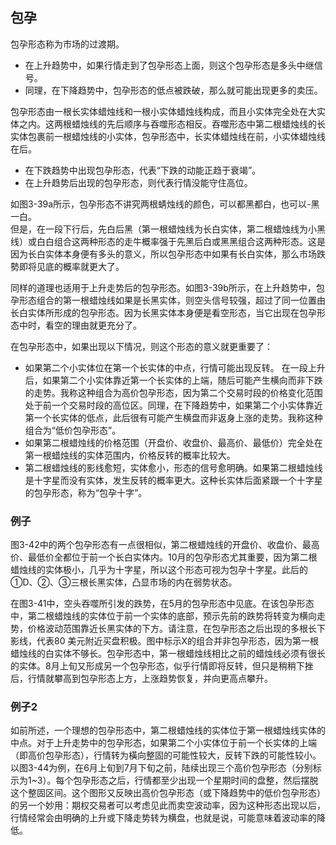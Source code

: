 
## 包孕
包孕形态称为市场的过渡期。
* 在上升趋势中，如果行情走到了包孕形态上面，则这个包孕形态是多头中继信号。
* 同理，在下降趋势中，包孕形态的低点被跌破，那么就可能出现更多的卖压。

包孕形态由一根长实体蜡烛线和一根小实体蜡烛线构成，而且小实体完全处在大实体之内。这两根蜡烛线的先后顺序与吞噬形态相反。吞噬形态中第二根蜡烛线的长实体包裹前一根蜡烛线的小实体，包孕形态中，长实体蜡烛线在前，小实体蜡烛线在后。<br/>
* 在下跌趋势中出现包孕形态，代表“下跌的动能正趋于衰竭”。
* 在上升趋势后出现的包孕形态，则代表行情没能守住高位。<br/>

如图3-39a所示，包孕形态不讲究两根蜻烛线的颜色，可以都黑都白，也可以-黑一白。<br/>
但是，在一段下行后，先白后黑（第一根蜡烛线为长白实体，第二根蜡烛线为小黑线）或白白组合这两种形态的走牛概率强于先黑后白或黑黑组合这两种形态。这是因为长白实体本身便有多头的意义，所以包孕形态中如果有长白实体，那么市场跌勢即将见底的概率就更大了。

同样的道理也适用于上升走势后的包孕形态。如图3-39b所示，在上升趋势中，包孕形态组合的第一根蜡烛线如果是长黑实体，则空头信号较强，超过了同一位置由长白实体所形成的包孕形态。因为长黑实体本身便是看空形态，当它出现在包孕形态中时，看空的理由就更充分了。
<ImageRender alt='test1' width='auto' height='auto' path='/蜡烛图新解/10-包孕.png' />

在包孕形态中，如果出现以下情况，则这个形态的意义就更重要了：
* 如果第二个小实体位在第一个长实体的中点，行情可能出现反转。
在一段上升后，如果第二个小实体靠近第一个长实体的上端，随后可能产生横向而非下跌的走势。我称这种组合为高价包孕形态，因为第二个交易时段的价格变化范围处于前一个交易时段的高位区。同理，在下降趋势中，如果第二个小实体靠近第一个长实体的低点，此后很有可能产生横盘而非返身上涨的走势。我称这种组合为“低价包孕形态”。
* 如果第二根蜡烛线的价格范围（开盘价、收盘价、最高价、最低价）完全处在第一根蜡烛线的实体范围内，价格反转的概率比较大。
* 第二根蜡烛线的影线愈短，实体愈小，形态的信号愈明确。如果第二根蜡烛线是十字星而没有实体，发生反转的概率更大。这种长实体后面紧跟一个十字星的包孕形态，称为“包孕十字”。

### 例子
图3-42中的两个包孕形态有一点很相似，第二根蜡烛线的开盘价、收盘价、最高价、最低价全都位于前一个长白实体内。10月的包孕形态尤其重要，因为第二根蜡烛线的实体极小，几乎为十字星，所以这个形态可视为包孕十字星。此后的①D、②、③三根长黑实体，凸显市场的内在弱势状态。
<ImageRender alt='test1' width='auto' height='auto' path='/蜡烛图新解/10-包孕3.png' />

在图3-41中，空头吞噬所引发的跌势，在5月的包孕形态中见底。在该包孕形态中，第二根蜡烛线的实体位于前一个实体的底部，预示先前的跌势将转变为横向走势，价格波动范围靠近长黑实体的下方。请注意，在包孕形态之后出现的多根长下影线，代表80 美元附近买盘积极。图中标示X的组合并非包孕形态，因为第一根蜡烛线的白实体不够长。包孕形态中，第一根蜡烛线相比之前的蜡烛线必须有很长的实体。8月上旬又形成另一个包孕形态，似乎行情即将反转，但只是稍稍下挫后，行情就攀高到包孕形态上方，上涨趋势恢复，并向更高点攀升。
<ImageRender alt='test1' width='auto' height='auto' path='/蜡烛图新解/10-包孕2.png' />

### 例子2
如前所述，一个理想的包孕形态中，第二根蜡烛线的实体位于第一根蜡烛线实体的中点。对于上升走势中的包孕形态，如果第二个小实体位于前一个长实体的上端（即高价包孕形态），行情转为橫向整固的可能性较大，反转下跌的可能性较小。以图3-44为例，在6月上旬到7月下旬之前，陆续出现三个高价包孕形态（分别标示为1~3）。每个包孕形态之后，行情都至少出现一个星期时间的盘整，然后摆脱这个整固区间。这个图形又反映出高价包孕形态（或下降趋势中的低价包孕形态）的另一个妙用：期权交易者可以考虑见此而卖空波动率，因为这种形态出现以后，行情经常会由明确的上升或下降走势转为横盘，也就是说，可能意味着波动率的降低。
<ImageRender alt='test1' width='auto' height='auto' path='/蜡烛图新解/10-包孕4.png' />
